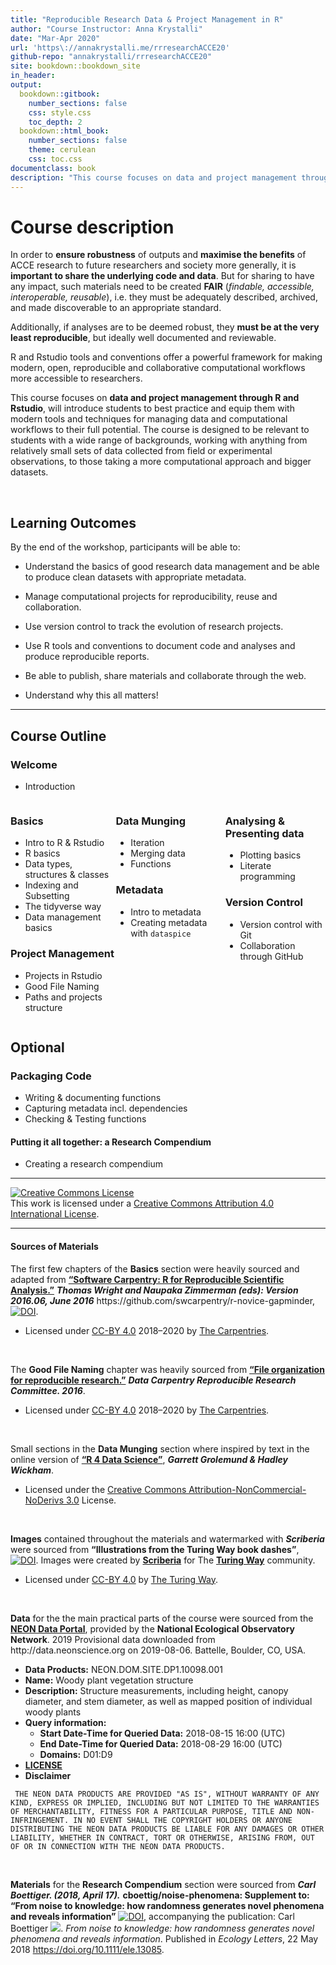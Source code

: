 ```yaml
--- 
title: "Reproducible Research Data & Project Management in R"
author: "Course Instructor: Anna Krystalli"
date: "Mar-Apr 2020"
url: 'https\://annakrystalli.me/rrresearchACCE20'
github-repo: "annakrystalli/rrresearchACCE20"
site: bookdown::bookdown_site
in_header:
output:
  bookdown::gitbook:
    number_sections: false
    css: style.css
    toc_depth: 2
  bookdown::html_book:
    number_sections: false
    theme: cerulean
    css: toc.css     
documentclass: book
description: "This course focuses on data and project management through R and Rstudio, will introduce students to best practice and equip them with modern tools and techniques for managing data and computational workflows to their full potential."
---
```



# Course description

In order to **ensure robustness** of outputs and **maximise the benefits** of ACCE research to future researchers and society more generally, it is **important to share the underlying code and data**. But for sharing to have any impact, such materials need to be created **FAIR** (_findable, accessible, interoperable, reusable_), i.e. they must be adequately described, archived, and made discoverable to an appropriate standard. 

Additionally, if analyses are to be deemed robust, they **must be at the very least reproducible**, but ideally well documented and reviewable. 

R and Rstudio tools and conventions offer a powerful framework for making modern, open, reproducible and collaborative computational workflows more accessible to researchers. 


This course focuses on **data and project management through R and Rstudio**, will introduce students to best practice and equip them with modern tools and techniques for managing data and computational workflows to their full potential. The course is designed to be relevant to students with a wide range of backgrounds, working with anything from relatively small sets of data collected from field or experimental observations, to those taking a more computational approach and bigger datasets.

<br>

## Learning Outcomes

By the end of the workshop, participants will be able to:

- Understand the basics of good research data management and be able to produce clean datasets with appropriate metadata.

- Manage computational projects for reproducibility, reuse and collaboration.

- Use version control to track the evolution of research projects.

- Use R tools and conventions to document code and analyses and produce reproducible reports.

- Be able to publish, share materials and collaborate through the web.

- Understand why this all matters!


***

## Course Outline

### Welcome

- Introduction

:::: {style="display: flex;"}

::: {class="sched-card"}

### Basics
- Intro to R & Rstudio
- R basics
- Data types, structures & classes
- Indexing and Subsetting
- The tidyverse way
- Data management basics

### Project Management
- Projects in Rstudio
- Good File Naming
- Paths and projects structure


:::

::: {class="sched-card"}

### Data Munging
- Iteration
- Merging data
- Functions

### Metadata
- Intro to metadata
- Creating metadata with `dataspice`


:::

::: {class="sched-card"}

### Analysing & Presenting data
- Plotting basics
- Literate programming

### Version Control

- Version control with Git 
- Collaboration through GitHub


:::

::::


## Optional

### Packaging Code
- Writing & documenting functions
- Capturing metadata incl. dependencies
- Checking & Testing functions

#### Putting it all together: a Research Compendium

- Creating a research compendium



***

<a rel="license" href="http://creativecommons.org/licenses/by/4.0/"><img alt="Creative Commons License" style="border-width:0" src="https://i.creativecommons.org/l/by/4.0/88x31.png" /></a><br />This work is licensed under a <a rel="license" href="http://creativecommons.org/licenses/by/4.0/">Creative Commons Attribution 4.0 International License</a>.

***

#### Sources of Materials

The first few chapters of the **Basics** section were heavily sourced and adapted from [**"Software Carpentry: R for Reproducible Scientific Analysis."**](http://swcarpentry.github.io/r-novice-gapminder/) ***Thomas Wright and Naupaka Zimmerman (eds): Version 2016.06, June 2016*** https://github.com/swcarpentry/r-novice-gapminder, [![DOI](https://zenodo.org/badge/DOI/10.5281/zenodo.57520.svg)](https://doi.org/10.5281/zenodo.57520). 

  + Licensed under [CC-BY 4.0](https://creativecommons.org/licenses/by/4.0/) 2018–2020 by [The Carpentries](https://carpentries.org/).
 
 <br>
  
The **Good File Naming** chapter was heavily sourced from [**"File organization for reproducible research."**](https://datacarpentry.org/rr-organization1/) ***Data Carpentry Reproducible Research Committee. 2016***.

  + Licensed under [CC-BY 4.0](https://creativecommons.org/licenses/by/4.0/) 2018–2020 by [The Carpentries](https://carpentries.org/). [](https://datacarpentry.org/rr-organization1/)
  
 <br>  
  
Small sections in the **Data Munging** section where inspired by text in the online version of [**"R 4 Data Science"**](https://r4ds.had.co.nz/), ***Garrett Grolemund & Hadley Wickham***.  

  + Licensed under the [Creative Commons Attribution-NonCommercial-NoDerivs 3.0](http://creativecommons.org/licenses/by-nc-nd/3.0/us/) License.
  
 <br>  
  
**Images** contained throughout the materials and watermarked with ***Scriberia*** were sourced from **"Illustrations from the Turing Way book dashes"**, [![DOI](https://zenodo.org/badge/DOI/10.5281/zenodo.3332808.svg)](https://doi.org/10.5281/zenodo.3332808). Images were created by [**Scriberia**](https://www.scriberia.co.uk/) for The [**Turing Way**](https://the-turing-way.netlify.app/introduction/introduction) community.

  + Licensed under [CC-BY 4.0](https://creativecommons.org/licenses/by/4.0/) by [The Turing Way](https://the-turing-way.netlify.app/introduction/introduction).


 <br>

**Data** for the the main practical parts of the course were sourced from the [**NEON Data Portal**](https://data.neonscience.org/data-products/explore), provided by the **National Ecological Observatory Network**. 2019 Provisional data downloaded from http://data.neonscience.org on 2019-08-06. Battelle, Boulder, CO, USA. 

  + **Data Products:** NEON.DOM.SITE.DP1.10098.001
  + **Name:** Woody plant vegetation structure
  + **Description:** Structure measurements, including height, canopy diameter, and stem diameter, as well as mapped position of individual woody plants
  + **Query information:**
    + **Start Date-Time for Queried Data:** 2018-08-15 16:00 (UTC)
    + **End Date-Time for Queried Data:** 2018-08-29 16:00 (UTC)
    + **Domains:** D01:D9
  + [**LICENSE**](https://www.neonscience.org/data/about-data/data-policies)
  + **Disclaimer**
  ```
   THE NEON DATA PRODUCTS ARE PROVIDED "AS IS", WITHOUT WARRANTY OF ANY KIND, EXPRESS OR IMPLIED, INCLUDING BUT NOT LIMITED TO THE WARRANTIES OF MERCHANTABILITY, FITNESS FOR A PARTICULAR PURPOSE, TITLE AND NON-INFRINGEMENT. IN NO EVENT SHALL THE COPYRIGHT HOLDERS OR ANYONE DISTRIBUTING THE NEON DATA PRODUCTS BE LIABLE FOR ANY DAMAGES OR OTHER LIABILITY, WHETHER IN CONTRACT, TORT OR OTHERWISE, ARISING FROM, OUT OF OR IN CONNECTION WITH THE NEON DATA PRODUCTS.
  ```

 <br>

**Materials** for the **Research Compendium** section were sourced from ***Carl Boettiger. (2018, April 17).*** **cboettig/noise-phenomena: Supplement to: "From noise to knowledge: how randomness generates novel phenomena and reveals information"** [![DOI](https://zenodo.org/badge/DOI/10.5281/zenodo.1219780.svg)](https://doi.org/10.5281/zenodo.1219780), accompanying the publication: Carl Boettiger [![](https://orcid.org/sites/default/files/images/orcid_16x16.png)](https://orcid.org/0000-0002-1642-628X). *From noise to knowledge: how randomness generates novel phenomena and reveals information*.  Published in *Ecology Letters*, 22 May 2018 <https://doi.org/10.1111/ele.13085>.
